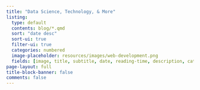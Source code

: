 ```yaml
---
title: "Data Science, Technology, & More"
listing:
  type: default
  contents: blog/*.qmd
  sort: "date desc"
  sort-ui: true
  filter-ui: true
  categories: numbered
  image-placeholder: resources/images/web-development.png
  fields: [image, title, subtitle, date, reading-time, description, categories]
page-layout: full
title-block-banner: false
comments: false
---
```


